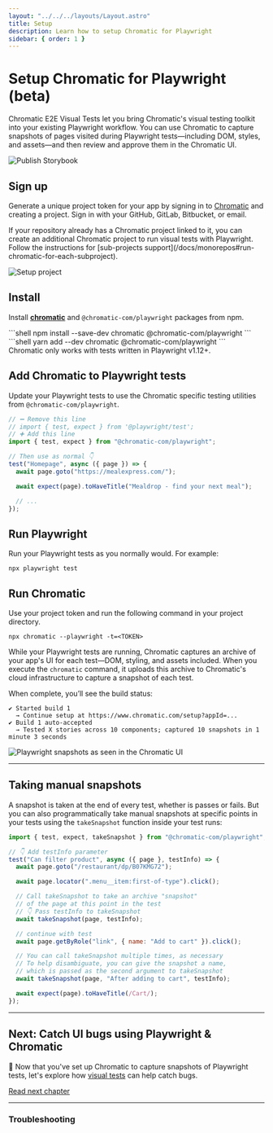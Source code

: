 ```yaml
---
layout: "../../../layouts/Layout.astro"
title: Setup
description: Learn how to setup Chromatic for Playwright
sidebar: { order: 1 }
---
```



# Setup Chromatic for Playwright (beta)

Chromatic E2E Visual Tests let you bring Chromatic's visual testing toolkit into your existing Playwright workflow. You can use Chromatic to capture snapshots of pages visited during Playwright tests—including DOM, styles, and assets—and then review and approve them in the Chromatic UI.

![Publish Storybook](../../../images/workflow-publish.png)

## Sign up

Generate a unique project token for your app by signing in to [Chromatic](https://www.chromatic.com/start) and creating a project. Sign in with your GitHub, GitLab, Bitbucket, or email.

<div class="aside">
  If your repository already has a Chromatic project linked to it, you can
  create an additional Chromatic project to run visual tests with Playwright.
  Follow the instructions for [sub-projects
  support](/docs/monorepos#run-chromatic-for-each-subproject).
</div>

<DemoChromaticUnlinked />

![Setup project](../../../images/setup.png)

## Install

Install [**chromatic**](https://www.npmjs.com/package/chromatic) and `@chromatic-com/playwright` packages from npm.

<Tabs>
  <TabItem label="npm">
    ```shell
    npm install --save-dev chromatic @chromatic-com/playwright
    ```
  </TabItem>

  <TabItem label="yarn">
    ```shell
    yarn add --dev chromatic @chromatic-com/playwright
    ```
  </TabItem>
</Tabs>

<div class="aside">
  Chromatic only works with tests written in Playwright v1.12+.
</div>

## Add Chromatic to Playwright tests

Update your Playwright tests to use the Chromatic specific testing utilities from `@chromatic-com/playwright`.

```js
// ➖ Remove this line
// import { test, expect } from '@playwright/test';
// ➕ Add this line
import { test, expect } from "@chromatic-com/playwright";

// Then use as normal 👇
test("Homepage", async ({ page }) => {
  await page.goto("https://mealexpress.com/");

  await expect(page).toHaveTitle("Mealdrop - find your next meal");

  // ...
});
```

## Run Playwright

Run your Playwright tests as you normally would. For example:

```shell
npx playwright test
```

## Run Chromatic

Use your project token and run the following command in your project directory.

```shell
npx chromatic --playwright -t=<TOKEN>
```

While your Playwright tests are running, Chromatic captures an archive of your app's UI for each test—DOM, styling, and assets included. When you execute the `chromatic` command, it uploads this archive to Chromatic's cloud infrastructure to capture a snapshot of each test.

When complete, you’ll see the build status:

```shell
✔ Started build 1
  → Continue setup at https://www.chromatic.com/setup?appId=...
✔ Build 1 auto-accepted
  → Tested X stories across 10 components; captured 10 snapshots in 1 minute 3 seconds
```

![Playwright snapshots as seen in the Chromatic UI](../../../images/e2e-playwright-library.jpg)

---

## Taking manual snapshots

A snapshot is taken at the end of every test, whether is passes or fails. But you can also programmatically take manual snapshots at specific points in your tests using the `takeSnapshot` function inside your test runs:

```js
import { test, expect, takeSnapshot } from "@chromatic-com/playwright";

// 👇 Add testInfo parameter
test("Can filter product", async ({ page }, testInfo) => {
  await page.goto("/restaurant/dp/B07KMG72");

  await page.locator(".menu__item:first-of-type").click();

  // Call takeSnapshot to take an archive "snapshot"
  // of the page at this point in the test
  // 👇 Pass testInfo to takeSnapshot
  await takeSnapshot(page, testInfo);

  // continue with test
  await page.getByRole("link", { name: "Add to cart" }).click();

  // You can call takeSnapshot multiple times, as necessary
  // To help disambiguate, you can give the snapshot a name,
  // which is passed as the second argument to takeSnapshot
  await takeSnapshot(page, "After adding to cart", testInfo);

  await expect(page).toHaveTitle(/Cart/);
});
```

---

## Next: Catch UI bugs using Playwright & Chromatic

📸 Now that you've set up Chromatic to capture snapshots of Playwright tests, let's explore how [visual tests](/docs/playwright/test) can help catch bugs.

<a class="btn primary round" href="/docs/playwright/test">
  Read next chapter
</a>

---

### Troubleshooting

<TroubleshootingSetup />
